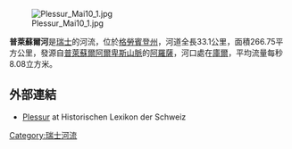 [[Image:Plessur_Mai10_1.jpg|right]]

'''普萊蘇爾河'''是[[瑞士|瑞士]]的河流，位於[[格勞賓登州|格勞賓登州]]，河道全長33.1公里，面積266.75平方公里，發源自[[普萊蘇爾阿爾卑斯山脈|普萊蘇爾阿爾卑斯山脈]]的[[阿羅薩|阿羅薩]]，河口處在[[庫爾|庫爾]]，平均流量每秒8.08立方米。

==外部連結==
* [http://hls-dhs-dss.ch/textes/d/D8767.php Plessur] {{Wayback|url=http://hls-dhs-dss.ch/textes/d/D8767.php |date=20181220225731 }} at Historischen Lexikon der Schweiz

{{Switzerland-geo-stub}}
[[Category:瑞士河流|Category:瑞士河流]]